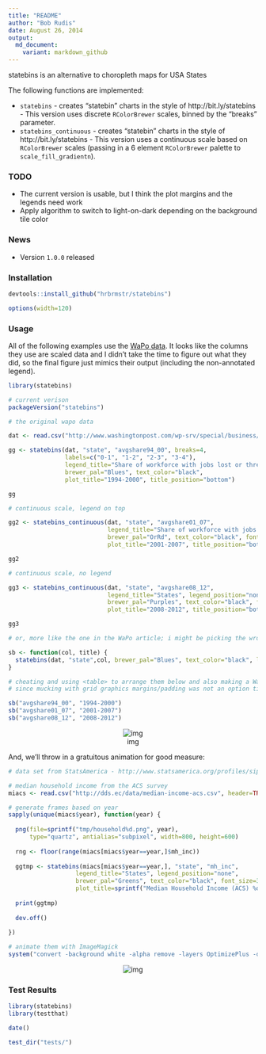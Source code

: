 ```yaml
---
title: "README"
author: "Bob Rudis"
date: August 26, 2014
output:
  md_document:
    variant: markdown_github
---
```

<!-- output: html_document -->

statebins is an alternative to choropleth maps for USA States

The following functions are implemented:

- `statebins` - creates "statebin" charts in the style of http://bit.ly/statebins - This version uses discrete `RColorBrewer` scales, binned by the "breaks" parameter.
- `statebins_continuous` - creates "statebin" charts in the style of http://bit.ly/statebins - This version uses a continuous scale based on `RColorBrewer` scales (passing in a 6 element `RColorBrewer` palette to `scale_fill_gradientn`).

### TODO

- The current version is usable, but I think the plot margins and the legends need work
- Apply algorithm to switch to light-on-dark depending on the background tile color 

### News

- Version `1.0.0` released

### Installation

```r
devtools::install_github("hrbrmstr/statebins")
```

```r
options(width=120)
```

### Usage

All of the following examples use the [WaPo data](http://www.washingtonpost.com/wp-srv/special/business/states-most-threatened-by-trade/states.csv?cache=1). It looks like the columns they use are scaled data and I didn't take the time to figure out what they did, so the final figure just mimics their output (including the non-annotated legend).

```r
library(statebins)

# current verison
packageVersion("statebins")

# the original wapo data

dat <- read.csv("http://www.washingtonpost.com/wp-srv/special/business/states-most-threatened-by-trade/states.csv?cache=1", stringsAsFactors=FALSE)

gg <- statebins(dat, "state", "avgshare94_00", breaks=4, 
                labels=c("0-1", "1-2", "2-3", "3-4"),
                legend_title="Share of workforce with jobs lost or threatened by trade", font_size=3, 
                brewer_pal="Blues", text_color="black", 
                plot_title="1994-2000", title_position="bottom")

gg

# continuous scale, legend on top

gg2 <- statebins_continuous(dat, "state", "avgshare01_07",
                            legend_title="Share of workforce with jobs lost or threatened by trade", legend_position="top",
                            brewer_pal="OrRd", text_color="black", font_size=3, 
                            plot_title="2001-2007", title_position="bottom")

gg2

# continuous scale, no legend

gg3 <- statebins_continuous(dat, "state", "avgshare08_12",
                            legend_title="States", legend_position="none",
                            brewer_pal="Purples", text_color="black", font_size=3, 
                            plot_title="2008-2012", title_position="bottom")

gg3

# or, more like the one in the WaPo article; i might be picking the wrong columns here. it's just for an example

sb <- function(col, title) {
  statebins(dat, "state",col, brewer_pal="Blues", text_color="black", legend_position="none", font_size=3, plot_title=title, breaks=4, labels=1:4)
}
```

```r
# cheating and using <table> to arrange them below and also making a WaPo-like legend, 
# since mucking with grid graphics margins/padding was not an option time-wise at the moment

sb("avgshare94_00", "1994-2000")
sb("avgshare01_07", "2001-2007")
sb("avgshare08_12", "2008-2012")
```

<!-- uncomment the following and add backticks where appropriate and remove the reference to -->
<!-- the static image when the rmarkdown output is HTML and this will work fine. github does not render the markdown properly -->
<!-- 
<span style="font-size:17px; color:#333;">Share of workforce with jobs lost or threatened by trade</span><br/>

<table style="width:200px" cellpadding=0, cellspacing=0><tr style="line-height:10px">
<td width="25%" style="background:#EFF3FF;">&nbsp;</td>
<td width="25%" style="background:#BDD7E7;">&nbsp;</td>
<td width="25%" style="background:#6BAED6;">&nbsp;</td>
<td width="25%" style="background:#2171B5;">&nbsp;</td></tr>
<tr><td colspan=2 align="left" style="font-size:14px">Smallest share</td><td colspan=2 align="right" style="font-size:14px">Largest</td></tr>
</table>

<table width="100%" cellpadding="0" cellspacing="0">
<tr><td width="50%">

{r f1994, echo=FALSE, fig.width=6, fig.height=5}
sb("avgshare94_00", "1994-2000")

</td><td width="50%">

{r f2001, echo=FALSE, fig.width=6, fig.height=5, results='asis'}
sb("avgshare01_07", "2001-2007")

</td></tr><tr><td width="50%">

{r f2008, echo=FALSE, fig.width=6, fig.height=5, results='asis'}
sb("avgshare08_12", "2008-2012")

</td><td width="50%"> &nbsp; </td></tr></table>

-->

<center>![img](./tmp/statebins-composite.png)</center>

And, we'll throw in a gratuitous animation for good measure:

```r
# data set from StatsAmerica - http://www.statsamerica.org/profiles/sip_index.html

# median household income from the ACS survey
miacs <- read.csv("http://dds.ec/data/median-income-acs.csv", header=TRUE, stringsAsFactors=FALSE)

# generate frames based on year
sapply(unique(miacs$year), function(year) {
  
  png(file=sprintf("tmp/household%d.png", year),
      type="quartz", antialias="subpixel", width=800, height=600)
  
  rng <- floor(range(miacs[miacs$year==year,]$mh_inc))
  
  ggtmp <- statebins(miacs[miacs$year==year,], "state", "mh_inc",
                   legend_title="States", legend_position="none",
                   brewer_pal="Greens", text_color="black", font_size=3,
                   plot_title=sprintf("Median Household Income (ACS) %d\n$%s - $%s", year, comma(rng[1]), comma(rng[2])), title_position="top")
  
  print(ggtmp)
  
  dev.off()
  
})

# animate them with ImageMagick
system("convert -background white -alpha remove -layers OptimizePlus -delay 150 tmp/*.png -loop 1 tmp/household.gif")
```

<center>![img](./tmp/household.gif)</embed></center>

### Test Results

```r
library(statebins)
library(testthat)

date()

test_dir("tests/")
```

